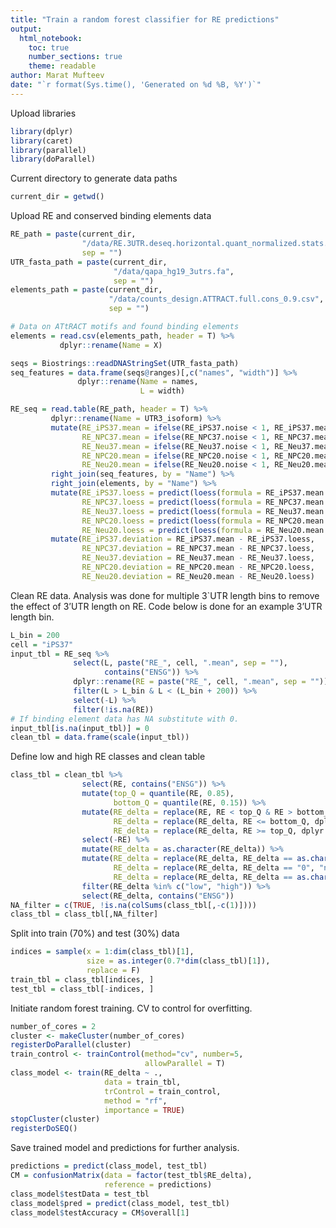 ```yaml
---
title: "Train a random forest classifier for RE predictions"
output:
  html_notebook:
    toc: true
    number_sections: true
    theme: readable
author: Marat Mufteev
date: "`r format(Sys.time(), 'Generated on %d %B, %Y')`"
---
```


Upload libraries
```r
library(dplyr)
library(caret)
library(parallel)
library(doParallel)
```

Current directory to generate data paths
```r
current_dir = getwd()
```

Upload RE and conserved binding elements data
```r
RE_path = paste(current_dir, 
                "/data/RE.3UTR.deseq.horizontal.quant_normalized.stats.tab", 
                sep = "")
UTR_fasta_path = paste(current_dir, 
                       "/data/qapa_hg19_3utrs.fa", 
                       sep = "")
elements_path = paste(current_dir, 
                      "/data/counts_design.ATTRACT.full.cons_0.9.csv", 
                      sep = "")

# Data on ATtRACT motifs and found binding elements
elements = read.csv(elements_path, header = T) %>%
           dplyr::rename(Name = X)

seqs = Biostrings::readDNAStringSet(UTR_fasta_path)
seq_features = data.frame(seqs@ranges)[,c("names", "width")] %>%
               dplyr::rename(Name = names,
                             L = width)

RE_seq = read.table(RE_path, header = T) %>%
         dplyr::rename(Name = UTR3_isoform) %>%
         mutate(RE_iPS37.mean = ifelse(RE_iPS37.noise < 1, RE_iPS37.mean, NA),
                RE_NPC37.mean = ifelse(RE_NPC37.noise < 1, RE_NPC37.mean, NA),
                RE_Neu37.mean = ifelse(RE_Neu37.noise < 1, RE_Neu37.mean, NA),
                RE_NPC20.mean = ifelse(RE_NPC20.noise < 1, RE_NPC20.mean, NA),
                RE_Neu20.mean = ifelse(RE_Neu20.noise < 1, RE_Neu20.mean, NA)) %>%
         right_join(seq_features, by = "Name") %>%
         right_join(elements, by = "Name") %>%
         mutate(RE_iPS37.loess = predict(loess(formula = RE_iPS37.mean ~ L, data = .), .$L),
                RE_NPC37.loess = predict(loess(formula = RE_NPC37.mean ~ L, data = .), .$L),
                RE_Neu37.loess = predict(loess(formula = RE_Neu37.mean ~ L, data = .), .$L),
                RE_NPC20.loess = predict(loess(formula = RE_NPC20.mean ~ L, data = .), .$L),
                RE_Neu20.loess = predict(loess(formula = RE_Neu20.mean ~ L, data = .), .$L)) %>%
         mutate(RE_iPS37.deviation = RE_iPS37.mean - RE_iPS37.loess,
                RE_NPC37.deviation = RE_NPC37.mean - RE_NPC37.loess,
                RE_Neu37.deviation = RE_Neu37.mean - RE_Neu37.loess,
                RE_NPC20.deviation = RE_NPC20.mean - RE_NPC20.loess,
                RE_Neu20.deviation = RE_Neu20.mean - RE_Neu20.loess)
```

Clean RE data. Analysis was done for multiple 3`UTR length bins to remove the 
effect of 3'UTR length on RE. Code below is done for an example 3'UTR length bin.
```r
L_bin = 200
cell = "iPS37"
input_tbl = RE_seq %>% 
              select(L, paste("RE_", cell, ".mean", sep = ""),
                     contains("ENSG")) %>%
              dplyr::rename(RE = paste("RE_", cell, ".mean", sep = "")) %>%
              filter(L > L_bin & L < (L_bin + 200)) %>%
              select(-L) %>%
              filter(!is.na(RE))
# If binding element data has NA substitute with 0.
input_tbl[is.na(input_tbl)] = 0
clean_tbl = data.frame(scale(input_tbl))
```

Define low and high RE classes and clean table
```r
class_tbl = clean_tbl %>%
                select(RE, contains("ENSG")) %>%
                mutate(top_Q = quantile(RE, 0.85),
                       bottom_Q = quantile(RE, 0.15)) %>%
                mutate(RE_delta = replace(RE, RE < top_Q & RE > bottom_Q, 0),
                       RE_delta = replace(RE_delta, RE <= bottom_Q, dplyr::first(bottom_Q)),
                       RE_delta = replace(RE_delta, RE >= top_Q, dplyr::first(top_Q))) %>%
                select(-RE) %>%
                mutate(RE_delta = as.character(RE_delta)) %>%
                mutate(RE_delta = replace(RE_delta, RE_delta == as.character(bottom_Q), "low"),
                       RE_delta = replace(RE_delta, RE_delta == "0", "neutral"),
                       RE_delta = replace(RE_delta, RE_delta == as.character(top_Q), "high")) %>% 
                filter(RE_delta %in% c("low", "high")) %>%
                select(RE_delta, contains("ENSG"))
NA_filter = c(TRUE, !is.na(colSums(class_tbl[,-c(1)])))
class_tbl = class_tbl[,NA_filter]
```

Split into train (70%) and test (30%) data
```r
indices = sample(x = 1:dim(class_tbl)[1], 
                 size = as.integer(0.7*dim(class_tbl)[1]),
                 replace = F)
train_tbl = class_tbl[indices, ]
test_tbl = class_tbl[-indices, ]
```

Initiate random forest training. CV to control for overfitting.
```r
number_of_cores = 2
cluster <- makeCluster(number_of_cores)
registerDoParallel(cluster)
train_control <- trainControl(method="cv", number=5, 
                              allowParallel = T)
class_model <- train(RE_delta ~ .,
                     data = train_tbl, 
                     trControl = train_control, 
                     method = "rf", 
                     importance = TRUE)
stopCluster(cluster)
registerDoSEQ()
```

Save trained model and predictions for further analysis.
```r
predictions = predict(class_model, test_tbl)
CM = confusionMatrix(data = factor(test_tbl$RE_delta), 
                     reference = predictions)
class_model$testData = test_tbl
class_model$pred = predict(class_model, test_tbl)
class_model$testAccuracy = CM$overall[1]
```
